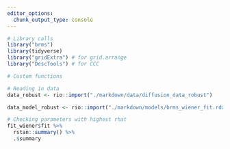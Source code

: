 ```yaml
---
editor_options:
  chunk_output_type: console
---
```

```r
# Library calls
library("brms")
library(tidyverse)
library("gridExtra") # for grid.arrange
library("DescTools") # for CCC
```

```r
# Custom functions

```

```r
# Reading in data
data_robust <- rio::import("./markdown/data/diffusion_data_robust")

data_model_robust <- rio::import("./markdown/models/brms_wiener_fit.rda")
```

```r
# Checking parameters with highest rhat
fit_wiener$fit %>% 
  rstan::summary() %>% 
  .$summary
```

